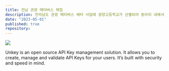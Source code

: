 ```yaml
---
title: 전남 관광 메타버스 체험
description: 전라남도 관광 메타버스 베타 사업에 광양고등학교가 선별되어 동아리 내에서 베타 서버 체험
date: "2023-05-01"
published: true
repository:
---
```



[![](https://unkey.dev/images/landing/app.png)](https://unkey.dev)

Unkey is an open source API Key management solution. It allows you to create, manage and validate API Keys for your users. It’s built with security and speed in mind.
